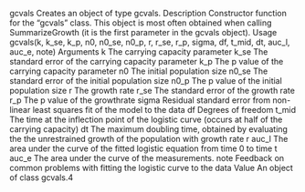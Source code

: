 gcvals
Creates an object of type gcvals.
Description
Constructor function for the "gcvals" class. This object is most often obtained when calling SummarizeGrowth
(it is the first parameter in the gcvals object).
Usage
gcvals(k, k_se, k_p, n0, n0_se, n0_p, r, r_se, r_p, sigma, df, t_mid, dt, auc_l,
auc_e, note)
Arguments
k The carrying capacity parameter
k_se The standard error of the carrying capacity parameter
k_p The p value of the carrying capacity parameter
n0 The initial population size
n0_se The standard error of the initial population size
n0_p The p value of the initial population size
r The growth rate
r_se The standard error of the growth rate
r_p The p value of the growthrate
sigma Residual standard error from non-linear least squares fit of the model to the data
df Degrees of freedom
t_mid The time at the inflection point of the logistic curve (occurs at half of the carrying
capacity)
dt The maximum doubling time, obtained by evaluating the the unrestrained growth
of the population with growth rate r
auc_l The area under the curve of the fitted logistic equation from time 0 to time t
auc_e The area under the curve of the measurements.
note Feedback on common problems with fitting the logistic curve to the data
Value
An object of class gcvals.4
